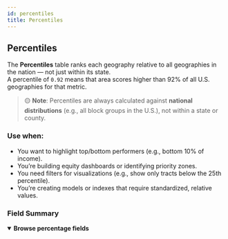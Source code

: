 ```yaml
---
id: percentiles
title: Percentiles
---
```



## Percentiles

The **Percentiles** table ranks each geography relative to all geographies in the nation — not just within its state.  
A percentile of `0.92` means that area scores higher than 92% of all U.S. geographies for that metric.

> 🟡 **Note**: Percentiles are always calculated against **national distributions** (e.g., all block groups in the U.S.), not within a state or county.

### Use when:
- You want to highlight top/bottom performers (e.g., bottom 10% of income).
- You’re building equity dashboards or identifying priority zones.
- You need filters for visualizations (e.g., show only tracts below the 25th percentile).
- You’re creating models or indexes that require standardized, relative values.



### Field Summary




<details open>
  <summary><strong>Browse percentage fields</strong></summary>

<SmartTable rows={data} pageSizeDefault={10} />

</details>